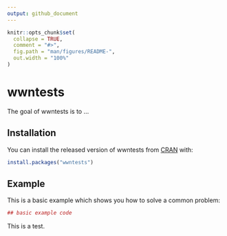 ```yaml
---
output: github_document
---
```


<!-- README.md is generated from README.Rmd. Please edit that file -->

```r
knitr::opts_chunk$set(
  collapse = TRUE,
  comment = "#>",
  fig.path = "man/figures/README-",
  out.width = "100%"
)
```
# wwntests

The goal of wwntests is to ...

## Installation

You can install the released version of wwntests from [CRAN](https://CRAN.R-project.org) with:

``` r
install.packages("wwntests")
```

## Example

This is a basic example which shows you how to solve a common problem:

```r
## basic example code
```

This is a test.

